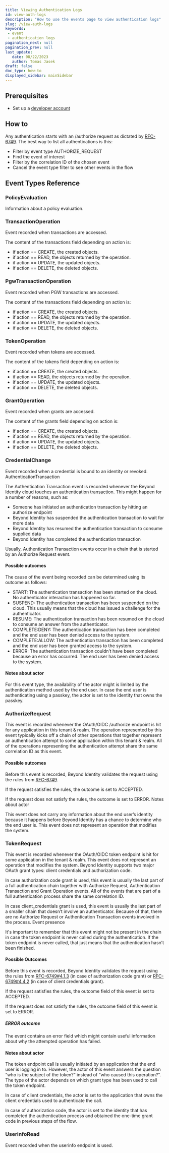 ```yaml
---
title: Viewing Authentication Logs
id: view-auth-logs
description: "How to use the events page to view authentication logs"
slug: /view-auth-logs
keywords: 
 - event
 - authentication logs
pagination_next: null
pagination_prev: null
last_update: 
   date: 08/22/2023
   author: Tomas Jasek
draft: false
doc_type: how-to
displayed_sidebar: mainSidebar
---
```



## Prerequisites

- Set up a [developer account](https://www.beyondidentity.com/developers)

## How to

Any authentication starts with an /authorize request as dictated by [RFC-6749](https://datatracker.ietf.org/doc/html/rfc6749). The best way to list all authentications is this:


- Filter by event type AUTHORIZE_REQUEST
- Find the event of interest
- Filter by the correlation ID of the chosen event
- Cancel the event type filter to see other events in the flow

## Event Types Reference

### PolicyEvaluation

Information about a policy evaluation.

### TransactionOperation

Event recorded when transactions are accessed.

The content of the transactions field depending on action is:

- if action == CREATE, the created objects.
- if action == READ, the objects returned by the operation.
- if action == UPDATE, the updated objects.
- if action == DELETE, the deleted objects.

### PgwTransactionOperation

Event recorded when PGW transactions are accessed.

The content of the transactions field depending on action is:

- if action == CREATE, the created objects.
- if action == READ, the objects returned by the operation.
- if action == UPDATE, the updated objects.
- if action == DELETE, the deleted objects.

### TokenOperation

Event recorded when tokens are accessed.

The content of the tokens field depending on action is:

- if action == CREATE, the created objects.
- if action == READ, the objects returned by the operation.
- if action == UPDATE, the updated objects.
- if action == DELETE, the deleted objects.

### GrantOperation

Event recorded when grants are accessed.

The content of the grants field depending on action is:

- if action == CREATE, the created objects.
- if action == READ, the objects returned by the operation.
- if action == UPDATE, the updated objects.
- if action == DELETE, the deleted objects.

### CredentialChange

Event recorded when a credential is bound to an identity or revoked.
AuthenticationTransaction

The Authentication Transaction event is recorded whenever the Beyond
Identity cloud touches an authentication transaction. This might happen
for a number of reasons, such as:

- Someone has initiated an authentication transaction by hitting an authorize endpoint
- Beyond Identity has suspended the authentication transaction to wait for more data
- Beyond Identity has resumed the authentication transaction to consume supplied data
- Beyond Identity has completed the authentication transaction

Usually, Authentication Transaction events occur in a chain that is
started by an Authorize Request event. 

#### Possible outcomes

The cause of the event being recorded can be determined using its outcome as follows:

- START: The authentication transaction has been started on the cloud. No authenticator interaction has happened so far.
- SUSPEND: The authentication transaction has been suspended on the cloud. This usually means that the cloud has issued a challenge for the authenticator.
- RESUME: The authentication transaction has been resumed on the cloud to consume an answer from the authenticator.
- COMPLETE:DENY: The authentication transaction has been completed and the end user has been denied access to the system.
- COMPLETE:ALLOW: The authentication transaction has been completed and the end user has been granted access to the system.
- ERROR: The authentication transaction couldn’t have been completed because an error has occurred. The end user has been denied access to the system.

#### Notes about actor

For this event type, the availability of the actor might is limited by
the authentication method used by the end user. In case the end user is
authenticating using a passkey, the actor is set to the identity that
owns the passkey.

### AuthorizeRequest

This event is recorded whenever the OAuth/OIDC /authorize endpoint is
hit for any application in this tenant & realm. The operation represented
by this event typically kicks off a chain of other operations that
together represent an authentication attempt to some application within
this tenant & realm. All of the operations representing the
authentication attempt share the same correlation ID as this event.

#### Possible outcomes

Before this event is recorded, Beyond Identity validates the request
using the rules from [RFC-6749](https://datatracker.ietf.org/doc/html/rfc6749).


If the request satisfies the rules, the outcome is set to ACCEPTED. 

If the request does not satisfy the rules, the outcome is set to ERROR. 
Notes about actor

This event does not carry any information about the end user’s identity
because it happens before Beyond Identity has a chance to determine who
the end user is. This event does not represent an operation that modifies
the system.

### TokenRequest

This event is recorded whenever the OAuth/OIDC token endpoint is hit for
some application in the tenant & realm. This event does not represent an
operation that modifies the system. Beyond Identity supports two major
OAuth grant types: client credentials and authorization code. 

In case authorization code grant is used, this event is usually the
last part of a full authentication chain together with Authorize Request,
Authentication Transaction and Grant Operation events. All of the events
that are part of a full authentication process share the same correlation
ID.

In case client_credentials grant is used, this event is usually the
last part of a smaller chain that doesn’t involve an authenticator.
Because of that, there are no Authorize Request or Authentication
Transaction events involved in the process. Event presence

It's important to remember that this event might not be present in the
chain in case the token endpoint is never called during the
authentication. If the token endpoint is never called, that just means
that the authentication hasn’t been finished.

#### Possible Outcomes

Before this event is recorded, Beyond Identity validates the request
using the rules from [RFC-6749#4.1.3](https://datatracker.ietf.org/doc/html/rfc6749#section-4.1.3) (in case of authorization code grant) or
[RFC-6749#4.4.2](https://datatracker.ietf.org/doc/html/rfc6749#section-4.4.2) (in case of client credentials grant).

If the request satisfies the rules, the outcome field of this event is set to ACCEPTED.

If the request does not satisfy the rules, the outcome field of this event is set to ERROR.

##### ERROR outcome

The event contains an error field which might contain useful
information about why the attempted operation has failed.

#### Notes about actor

The token endpoint call is usually initiated by an application that the
end user is logging in to. However, the actor of this event answers the
question “who is the subject of the token?” instead of “who caused this
operation?”. The type of the actor depends on which grant type has been
used to call the token endpoint.

In case of client credentials, the actor is set to the application that
owns the client credentials used to authenticate the call.

In case of authorization code, the actor is set to the identity that has
completed the authentication process and obtained the one-time grant code
in previous steps of the flow.

### UserinfoRead

Event recorded when the userinfo endpoint is used.
